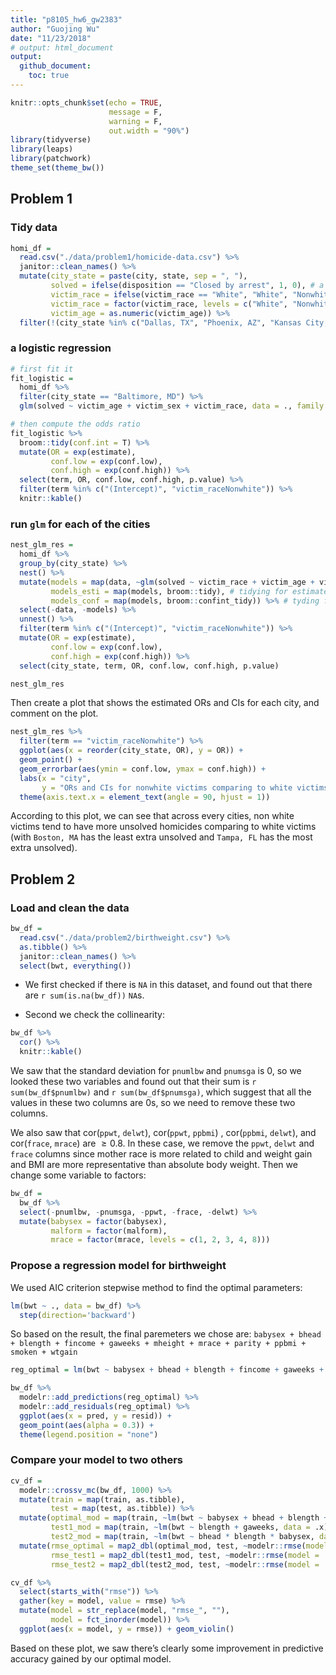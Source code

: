 ```yaml
---
title: "p8105_hw6_gw2383"
author: "Guojing Wu"
date: "11/23/2018"
# output: html_document
output:
  github_document:
    toc: true
---
```


```r
knitr::opts_chunk$set(echo = TRUE, 
                      message = F, 
                      warning = F, 
                      out.width = "90%")
library(tidyverse)
library(leaps)
library(patchwork)
theme_set(theme_bw())
```

## Problem 1

### Tidy data

```r
homi_df = 
  read.csv("./data/problem1/homicide-data.csv") %>% 
  janitor::clean_names() %>% 
  mutate(city_state = paste(city, state, sep = ", "), 
         solved = ifelse(disposition == "Closed by arrest", 1, 0), # a binary indicator
         victim_race = ifelse(victim_race == "White", "White", "Nonwhite"), 
         victim_race = factor(victim_race, levels = c("White", "Nonwhite")), # a white / non white indicator
         victim_age = as.numeric(victim_age)) %>% 
  filter(!(city_state %in% c("Dallas, TX", "Phoenix, AZ", "Kansas City, MO", "Tulsa, AL"))) # filter cities
```

### a logistic regression

```r
# first fit it
fit_logistic =
  homi_df %>% 
  filter(city_state == "Baltimore, MD") %>% 
  glm(solved ~ victim_age + victim_sex + victim_race, data = ., family = binomial())

# then compute the odds ratio
fit_logistic %>% 
  broom::tidy(conf.int = T) %>% 
  mutate(OR = exp(estimate), 
         conf.low = exp(conf.low), 
         conf.high = exp(conf.high)) %>% 
  select(term, OR, conf.low, conf.high, p.value) %>% 
  filter(term %in% c("(Intercept)", "victim_raceNonwhite")) %>% 
  knitr::kable()
```

### run `glm` for each of the cities

```r
nest_glm_res = 
  homi_df %>% 
  group_by(city_state) %>% 
  nest() %>% 
  mutate(models = map(data, ~glm(solved ~ victim_race + victim_age + victim_sex, data = .x, family = binomial())), 
         models_esti = map(models, broom::tidy), # tidying for estimate
         models_conf = map(models, broom::confint_tidy)) %>% # tyding for conf.int
  select(-data, -models) %>%
  unnest() %>% 
  filter(term %in% c("(Intercept)", "victim_raceNonwhite")) %>% 
  mutate(OR = exp(estimate), 
         conf.low = exp(conf.low), 
         conf.high = exp(conf.high)) %>% 
  select(city_state, term, OR, conf.low, conf.high, p.value)

nest_glm_res
```

Then create a plot that shows the estimated ORs and CIs for each city, and comment on the plot.

```r
nest_glm_res %>% 
  filter(term == "victim_raceNonwhite") %>% 
  ggplot(aes(x = reorder(city_state, OR), y = OR)) +
  geom_point() +
  geom_errorbar(aes(ymin = conf.low, ymax = conf.high)) +
  labs(x = "city", 
       y = "ORs and CIs for nonwhite victims comparing to white victims") + 
  theme(axis.text.x = element_text(angle = 90, hjust = 1))
```

According to this plot, we can see that across every cities, non white victims tend to have more unsolved homicides comparing to white victims (with `Boston, MA` has the least extra unsolved and `Tampa, FL` has the most extra unsolved).

## Problem 2

### Load and clean the data

```r
bw_df = 
  read.csv("./data/problem2/birthweight.csv") %>% 
  as.tibble() %>% 
  janitor::clean_names() %>% 
  select(bwt, everything())
```

* We first checked if there is `NA` in this dataset, and found out that there are `r sum(is.na(bw_df))` `NA`s.

* Second we check the collinearity:

```r
bw_df %>% 
  cor() %>% 
  knitr::kable()
```

We saw that the standard deviation for `pnumlbw` and `pnumsga` is 0, so we looked these two variables and found out that their sum is `r sum(bw_df$pnumlbw)` and `r sum(bw_df$pnumsga)`, which suggest that all the values in these two columns are 0s, so we need to remove these two columns.

We also saw that cor(`ppwt`, `delwt`), cor(`ppwt`, `ppbmi`) , cor(`ppbmi`, `delwt`), and cor(`frace`, `mrace`) are $\geq 0.8$. In these case, we remove the `ppwt`, `delwt` and `frace` columns since mother race is more related to child and weight gain and BMI are more representative than absolute body weight. Then we change some variable to factors:

```r
bw_df =
  bw_df %>% 
  select(-pnumlbw, -pnumsga, -ppwt, -frace, -delwt) %>% 
  mutate(babysex = factor(babysex),
         malform = factor(malform),
         mrace = factor(mrace, levels = c(1, 2, 3, 4, 8)))
```

### Propose a regression model for birthweight

We used AIC criterion stepwise method to find the optimal parameters:

```r
lm(bwt ~ ., data = bw_df) %>% 
  step(direction='backward')
```

So based on the result, the final paremeters we chose are: `babysex + bhead + blength + fincome + gaweeks + mheight + mrace + parity + ppbmi + smoken + wtgain`

```r
reg_optimal = lm(bwt ~ babysex + bhead + blength + fincome + gaweeks + mheight + mrace + parity + ppbmi + smoken + wtgain, data = bw_df)

bw_df %>% 
  modelr::add_predictions(reg_optimal) %>% 
  modelr::add_residuals(reg_optimal) %>% 
  ggplot(aes(x = pred, y = resid)) + 
  geom_point(aes(alpha = 0.3)) +
  theme(legend.position = "none")
```

### Compare your model to two others

```r
cv_df = 
  modelr::crossv_mc(bw_df, 1000) %>% 
  mutate(train = map(train, as.tibble), 
         test = map(test, as.tibble)) %>% 
  mutate(optimal_mod = map(train, ~lm(bwt ~ babysex + bhead + blength + fincome + gaweeks + mheight + mrace + parity + ppbmi + smoken + wtgain, data = .x)), 
         test1_mod = map(train, ~lm(bwt ~ blength + gaweeks, data = .x)), 
         test2_mod = map(train, ~lm(bwt ~ bhead * blength * babysex, data = .x))) %>% 
  mutate(rmse_optimal = map2_dbl(optimal_mod, test, ~modelr::rmse(model = .x, data = .y)), 
         rmse_test1 = map2_dbl(test1_mod, test, ~modelr::rmse(model = .x, data = .y)),
         rmse_test2 = map2_dbl(test2_mod, test, ~modelr::rmse(model = .x, data = .y)))

cv_df %>% 
  select(starts_with("rmse")) %>% 
  gather(key = model, value = rmse) %>% 
  mutate(model = str_replace(model, "rmse_", ""),
         model = fct_inorder(model)) %>% 
  ggplot(aes(x = model, y = rmse)) + geom_violin()
```

Based on these plot, we saw there’s clearly some improvement in predictive accuracy gained by our optimal model.